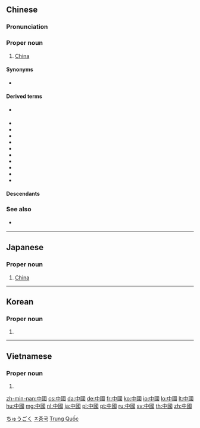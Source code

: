 ==Chinese==
{{zh-forms|s=中国}}

===Pronunciation===
{{zh-pron
|m=Zhōngguó
|ma=Zh-zhongguo.ogg
|c=zung1 gwok3
|h=pfs=Chûng-koet
|md=Dṳ̆ng-guók
|mn=Tiong-kok
|w=1tson koq
|mc=1,y
|oc=1,y
|cat=pn
}}

===Proper noun===
{{zh-proper noun}}

# [[China]]
#: {{zh-usex|中國 的 首都{dū} 是 ^北京 。|The capital of '''China''' is Beijing.}}
#: {{zh-usex|他 現在 在 ^中國 旅行。|He's travelling around '''China''' right now.}}
#: {{zh-usex|你 喜歡 ^中國 文學 嗎？|Do you like '''Chinese''' literature?}}

====Synonyms====
* {{zh-l|天下|tiānxià}} {{qualifier|lofty}}

====Derived terms====
* {{zh-l|中|Zhōng-}} {{qualifier|abbreviation}}
* {{zh-l|中國城/中国城|Zhōngguóchéng}}
* {{zh-l|中國大陸/中国大陆|Zhōngguó dàlù}}
* {{zh-l|中國話/中国话|Zhōngguóhuà}}
* {{zh-l|中國化/中国化|Zhōngguóhuà}}
* {{zh-l|中國畫/中国画|Zhōngguóhuà}}
* {{zh-l|中國人/中国人|Zhōngguórén}}
* {{zh-l|中國通/中国通|Zhōngguótōng}}
* {{zh-l|中國學/中国学|tr=Zhōngguóxué}}
* {{zh-l|中國語/中国语|Zhōngguóyǔ}}
* {{zh-l|中國中心主義/中国中心主义|Zhōngguózhōngxīnzhǔyì}}

====Descendants====
{{Sinoxenic-word|中國|ちゅうごく|중국|Trung Quốc|j=中国}}

===See also===
* {{zh-l|華/华|Huá-}} {{qualifier|abbreviation}}

{{zh-cat|Countries}}

----

==Japanese==
{{ja-kanjitab|ちゅう|こく|k2=ごく|r=y|yomi=on}}

===Proper noun===
{{ja-pos|ちゅうごく|shin=中国|proper}}

# [[China]]

[[Category:ja:Countries|ちゅうごく]]

----

==Korean==
{{ko-hanjatab}}

===Proper noun===
{{ko-proper noun|hj|rv=Jungguk|hangeul=중국}}

# {{hanja form of|중국|China}}

[[Category:ko:Countries|ㅈ중국]]

----

==Vietnamese==
{{vi-hantutab}}

===Proper noun===
{{vi-proper noun|sc=Hani}}

# {{han tu form of|Trung Quốc|[[China]]}}

[[Category:Vietnamese proper nouns|Trung Quốc]]

[[zh-min-nan:中國]]
[[cs:中國]]
[[da:中國]]
[[de:中國]]
[[fr:中國]]
[[ko:中國]]
[[io:中國]]
[[lo:中國]]
[[lt:中國]]
[[hu:中國]]
[[mg:中國]]
[[nl:中國]]
[[ja:中國]]
[[pl:中國]]
[[pt:中國]]
[[ru:中國]]
[[sv:中國]]
[[th:中國]]
[[zh:中國]]